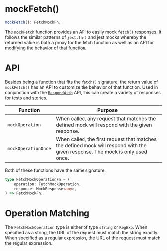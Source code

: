 
<Meta
    title="Packages / Testing / Mocking / Exports / mockFetch()"
/>

# mockFetch()

```ts
mockFetch(): FetchMockFn;
```

The `mockFetch` function provides an API to easily mock `fetch()` responses. It follows the similar patterns of `jest.fn()` and jest mocks whereby the returned value is both a proxy for the fetch function as well as an API for modifying the behavior of that function.

# API

Besides being a function that fits the `fetch()` signature, the return value of `mockFetch()` has an API to customize the behavior of that function. Used in conjunction with the <a href="./?path=/docs/packages-testing-mocking-exports-respondwith--docs">`RespondWith`</a> API, this can create a variety of responses for tests and stories.

| Function            | Purpose                                                                                                                        |
| ------------------- | ------------------------------------------------------------------------------------------------------------------------------ |
| `mockOperation`     | When called, any request that matches the defined mock will respond with the given response.                                   |
| `mockOperationOnce` | When called, the first request that matches the defined mock will respond with the given response. The mock is only used once. |

Both of these functions have the same signature:

```ts
type FetchMockOperationFn = (
    operation: FetchMockOperation,
    response: MockResponse<any>,
) => FetchMockFn;
```

# Operation Matching

The `FetchMockOperation` type is either of type `string` or `RegExp`. When specified as a string, the URL of the request must match the string exactly. When specified as a regular expression, the URL of the request must match the regular expression.
